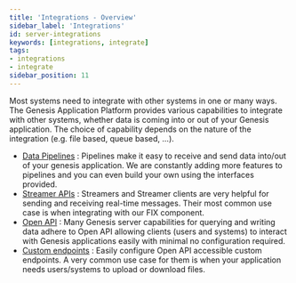 ```yaml
---
title: 'Integrations - Overview'
sidebar_label: 'Integrations'
id: server-integrations
keywords: [integrations, integrate]
tags:
- integrations
- integrate
sidebar_position: 11
---
```


Most systems need to integrate with other systems in one or many ways. The Genesis Application Platform provides various capabilities to integrate with other systems, whether data is coming into or out of your Genesis application. The choice of capability depends on the nature of the integration (e.g. file based, queue based, ...).

- [Data Pipelines](/develop/server-capabilities/integrations/data-pipelines/) : Pipelines make it easy to receive and send data into/out of your genesis application. We are constantly adding more features to pipelines and you can even build your own using the interfaces provided.
- [Streamer APIs](/develop/server-capabilities/integrations/streamer-apis/) : Streamers and Streamer clients are very helpful for sending and receiving real-time messages. Their most common use case is when integrating with our FIX component.
- [Open API](/develop/server-capabilities/integrations/open-api/) : Many Genesis server capabilities for querying and writing data adhere to Open API allowing clients (users and systems) to interact with Genesis applications easily with minimal no configuration required.
- [Custom endpoints](/develop/server-capabilities/integrations/custom-endpoints/) : Easily configure Open API accessible custom endpoints. A very common use case for them is when your application needs users/systems to upload or download files.